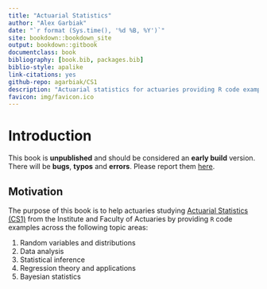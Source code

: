 ```yaml
--- 
title: "Actuarial Statistics"
author: "Alex Garbiak"
date: "`r format (Sys.time(), '%d %B, %Y')`"
site: bookdown::bookdown_site
output: bookdown::gitbook
documentclass: book
bibliography: [book.bib, packages.bib]
biblio-style: apalike
link-citations: yes
github-repo: agarbiak/CS1
description: "Actuarial statistics for actuaries providing R code examples."
favicon: img/favicon.ico
---
```


# Introduction {-}

This book is **unpublished** and should be considered an **early build** version. There will be **bugs**, **typos** and **errors**. Please report them [here](https://github.com/agarbiak/CS2/issues).

## Motivation {-}

The purpose of this book is to help actuaries studying [Actuarial Statistics (CS1)](https://www.actuaries.org.uk/studying/curriculum/actuarial-statistics) from the Institute and Faculty of Actuaries by providing `R` code examples across the following topic areas:

1. Random variables and distributions
2. Data analysis
3. Statistical inference
4. Regression theory and applications
5. Bayesian statistics